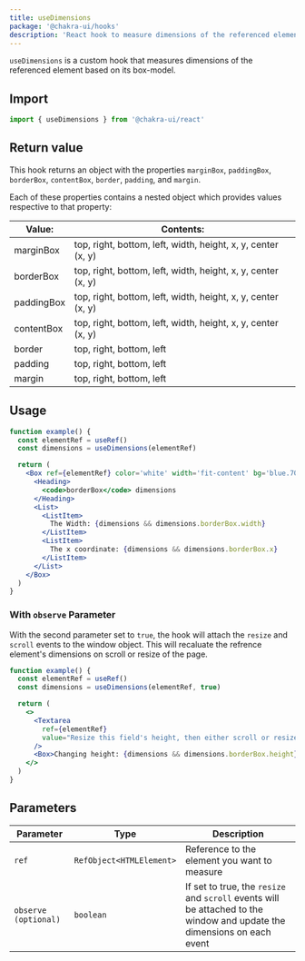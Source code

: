 ```yaml
---
title: useDimensions
package: '@chakra-ui/hooks'
description: 'React hook to measure dimensions of the referenced element'
---
```


`useDimensions` is a custom hook that measures dimensions of the referenced
element based on its box-model.

## Import

```js
import { useDimensions } from '@chakra-ui/react'
```

## Return value

This hook returns an object with the properties `marginBox`, `paddingBox`,
`borderBox`, `contentBox`, `border`, `padding`, and `margin`.

Each of these properties contains a nested object which provides values
respective to that property:

| Value:     | Contents:                                                    |
| ---------- | ------------------------------------------------------------ |
| marginBox  | top, right, bottom, left, width, height, x, y, center (x, y) |
| borderBox  | top, right, bottom, left, width, height, x, y, center (x, y) |
| paddingBox | top, right, bottom, left, width, height, x, y, center (x, y) |
| contentBox | top, right, bottom, left, width, height, x, y, center (x, y) |
| border     | top, right, bottom, left                                     |
| padding    | top, right, bottom, left                                     |
| margin     | top, right, bottom, left                                     |

## Usage

```jsx
function example() {
  const elementRef = useRef()
  const dimensions = useDimensions(elementRef)

  return (
    <Box ref={elementRef} color='white' width='fit-content' bg='blue.700' p={4}>
      <Heading>
        <code>borderBox</code> dimensions
      </Heading>
      <List>
        <ListItem>
          The Width: {dimensions && dimensions.borderBox.width}
        </ListItem>
        <ListItem>
          The x coordinate: {dimensions && dimensions.borderBox.x}
        </ListItem>
      </List>
    </Box>
  )
}
```

### With `observe` Parameter

With the second parameter set to `true`, the hook will attach the `resize` and
`scroll` events to the window object. This will recaluate the refrence element's
dimensions on scroll or resize of the page.

```jsx
function example() {
  const elementRef = useRef()
  const dimensions = useDimensions(elementRef, true)

  return (
    <>
      <Textarea
        ref={elementRef}
        value="Resize this field's height, then either scroll or resize the page."
      />
      <Box>Changing height: {dimensions && dimensions.borderBox.height}</Box>
    </>
  )
}
```

## Parameters

| Parameter            | Type                     | Description                                                                                                             |
| -------------------- | ------------------------ | ----------------------------------------------------------------------------------------------------------------------- |
| `ref`                | `RefObject<HTMLElement>` | Reference to the element you want to measure                                                                            |
| `observe (optional)` | `boolean`                | If set to true, the `resize` and `scroll` events will be attached to the window and update the dimensions on each event |
